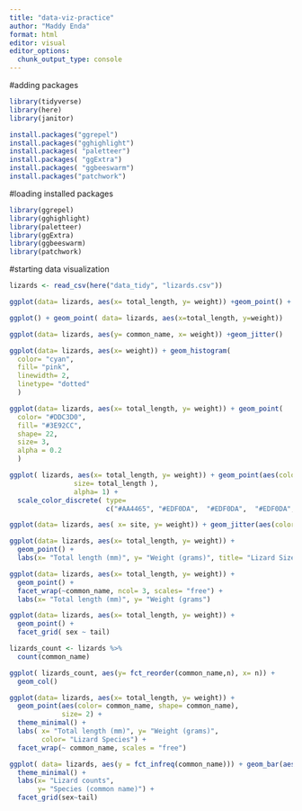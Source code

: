 ```yaml
---
title: "data-viz-practice"
author: "Maddy Enda"
format: html
editor: visual
editor_options: 
  chunk_output_type: console
---
```


#adding packages 
```r
library(tidyverse)
library(here)
library(janitor)

install.packages("ggrepel")
install.packages("gghighlight")
install.packages( "paletteer")
install.packages( "ggExtra")
install.packages( "ggbeeswarm")
install.packages("patchwork")

```

#loading installed packages
```r
library(ggrepel)
library(gghighlight)
library(paletteer)
library(ggExtra)
library(ggbeeswarm)
library(patchwork)
```

#starting data visualization
```r
lizards <- read_csv(here("data_tidy", "lizards.csv"))

ggplot(data= lizards, aes(x= total_length, y= weight)) +geom_point() + geom_line()

ggplot() + geom_point( data= lizards, aes(x=total_length, y=weight)) 
```


```r
ggplot(data= lizards, aes(y= common_name, x= weight)) +geom_jitter() 
```

```r
ggplot(data= lizards, aes(x= weight)) + geom_histogram(
  color= "cyan", 
  fill= "pink", 
  linewidth= 2,
  linetype= "dotted"
  )
```


```r
ggplot(data= lizards, aes(x= total_length, y= weight)) + geom_point(
  color= "#DDC3D0", 
  fill= "#3E92CC", 
  shape= 22,
  size= 3,
  alpha = 0.2
  )
```

```r
ggplot( lizards, aes(x= total_length, y= weight)) + geom_point(aes(color= common_name, 
                size= total_length ), 
                alpha= 1) +
  scale_color_discrete( type=
                        c("#AA4465", "#EDF0DA",  "#EDF0DA",  "#EDF0DA",  "#EDF0DA",  "#EDF0DA",  "#EDF0DA"))
```


```r
ggplot(data= lizards, aes( x= site, y= weight)) + geom_jitter(aes(color= common_name)) +theme_bw()
```

```r
ggplot(data= lizards, aes(x= total_length, y= weight)) +
  geom_point() + 
  labs(x= "Total length (mm)", y= "Weight (grams)", title= "Lizard Size")
```


```r
ggplot(data= lizards, aes(x= total_length, y= weight)) +
  geom_point() + 
  facet_wrap(~common_name, ncol= 3, scales= "free") +
  labs(x= "Total length (mm)", y= "Weight (grams")
```

```r
ggplot(data= lizards, aes(x= total_length, y= weight)) +
  geom_point() + 
  facet_grid( sex ~ tail)
```


```r
lizards_count <- lizards %>%
  count(common_name)

ggplot( lizards_count, aes(y= fct_reorder(common_name,n), x= n)) +
  geom_col()
```

```r
ggplot(data= lizards, aes(x= total_length, y= weight)) +
  geom_point(aes(color= common_name, shape= common_name), 
             size= 2) + 
  theme_minimal() +
  labs( x= "Total length (mm)", y= "Weight (grams)",
        color= "Lizard Species") +
  facet_wrap(~ common_name, scales = "free")
```

```r
ggplot( data= lizards, aes(y = fct_infreq(common_name))) + geom_bar(aes(fill= site)) + 
  theme_minimal() +
  labs(x= "Lizard counts",
       y= "Species (common name)") +
  facet_grid(sex~tail)
  
```

